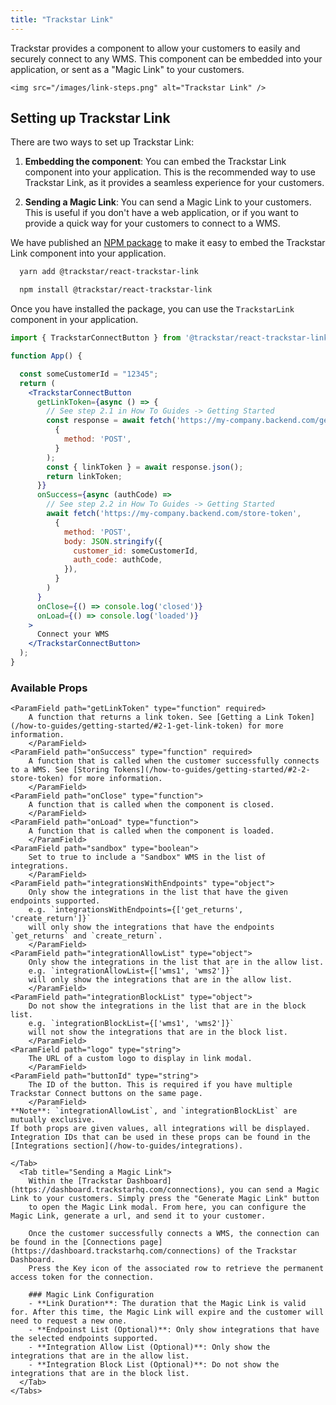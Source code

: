 ```yaml
---
title: "Trackstar Link"
---
```


Trackstar provides a component to allow your customers to easily and securely connect to any WMS.
This component can be embedded into your application, or sent as a "Magic Link" to your customers.

    <img src="/images/link-steps.png" alt="Trackstar Link" />

## Setting up Trackstar Link

There are two ways to set up Trackstar Link:

1. **Embedding the component**: You can embed the Trackstar Link component into your application.
This is the recommended way to use Trackstar Link, as it provides a seamless experience for your customers.

2. **Sending a Magic Link**: You can send a Magic Link to your customers.
This is useful if you don't have a web application, or if you want to provide a quick way for your customers to connect to a WMS.

<Tabs>
    <Tab title="Embedding the component">

We have published an <a href="https://www.npmjs.com/package/@trackstar/react-trackstar-link" target="_blank">NPM package</a> to make it easy to embed the Trackstar Link component into your application.
  <CodeGroup>
  ```bash Yarn
    yarn add @trackstar/react-trackstar-link
  ```
  ```bash NPM
    npm install @trackstar/react-trackstar-link
  ```
  </CodeGroup>

Once you have installed the package, you can use the `TrackstarLink` component in your application.
```jsx
import { TrackstarConnectButton } from '@trackstar/react-trackstar-link';

function App() {

  const someCustomerId = "12345";
  return (
    <TrackstarConnectButton
      getLinkToken={async () => {
        // See step 2.1 in How To Guides -> Getting Started
        const response = await fetch('https://my-company.backend.com/get-link-token',
          {
            method: 'POST',
          }
        );
        const { linkToken } = await response.json();
        return linkToken;
      }}
      onSuccess={async (authCode) =>
        // See step 2.2 in How To Guides -> Getting Started
        await fetch('https://my-company.backend.com/store-token',
          {
            method: 'POST',
            body: JSON.stringify({
              customer_id: someCustomerId,
              auth_code: authCode,
            }),
          }
        )
      }
      onClose={() => console.log('closed')}
      onLoad={() => console.log('loaded')}
    >
      Connect your WMS
    </TrackstarConnectButton>
  );
}
```

### Available Props

    <ParamField path="getLinkToken" type="function" required>
        A function that returns a link token. See [Getting a Link Token](/how-to-guides/getting-started/#2-1-get-link-token) for more information.
        </ParamField>
    <ParamField path="onSuccess" type="function" required>
        A function that is called when the customer successfully connects to a WMS. See [Storing Tokens](/how-to-guides/getting-started/#2-2-store-token) for more information.
        </ParamField>
    <ParamField path="onClose" type="function">
        A function that is called when the component is closed.
        </ParamField>
    <ParamField path="onLoad" type="function">
        A function that is called when the component is loaded.
        </ParamField>
    <ParamField path="sandbox" type="boolean">
        Set to true to include a "Sandbox" WMS in the list of integrations.
        </ParamField>
    <ParamField path="integrationsWithEndpoints" type="object">
        Only show the integrations in the list that have the given endpoints supported.
        e.g. `integrationsWithEndpoints={['get_returns', 'create_return']}`
        will only show the integrations that have the endpoints `get_returns` and `create_return`.
        </ParamField>
    <ParamField path="integrationAllowList" type="object">
        Only show the integrations in the list that are in the allow list.
        e.g. `integrationAllowList={['wms1', 'wms2']}`
        will only show the integrations that are in the allow list.
        </ParamField>
    <ParamField path="integrationBlockList" type="object">
        Do not show the integrations in the list that are in the block list.
        e.g. `integrationBlockList={['wms1', 'wms2']}`
        will not show the integrations that are in the block list.
        </ParamField>
    <ParamField path="logo" type="string">
        The URL of a custom logo to display in link modal.
        </ParamField>
    <ParamField path="buttonId" type="string">
        The ID of the button. This is required if you have multiple Trackstar Connect buttons on the same page.
        </ParamField>
    **Note**: `integrationAllowList`, and `integrationBlockList` are mutually exclusive.
    If both props are given values, all integrations will be displayed. Integration IDs that can be used in these props can be found in the [Integrations section](/how-to-guides/integrations).

    </Tab>
      <Tab title="Sending a Magic Link">
        Within the [Trackstar Dashboard](https://dashboard.trackstarhq.com/connections), you can send a Magic Link to your customers. Simply press the "Generate Magic Link" button
        to open the Magic Link modal. From here, you can configure the Magic Link, generate a url, and send it to your customer.

        Once the customer successfully connects a WMS, the connection can be found in the [Connections page](https://dashboard.trackstarhq.com/connections) of the Trackstar Dashboard. 
        Press the Key icon of the associated row to retrieve the permanent access token for the connection.

        ### Magic Link Configuration
        - **Link Duration**: The duration that the Magic Link is valid for. After this time, the Magic Link will expire and the customer will need to request a new one.
        - **Endpoinst List (Optional)**: Only show integrations that have the selected endpoints supported.
        - **Integration Allow List (Optional)**: Only show the integrations that are in the allow list.
        - **Integration Block List (Optional)**: Do not show the integrations that are in the block list.
      </Tab>
    </Tabs>
